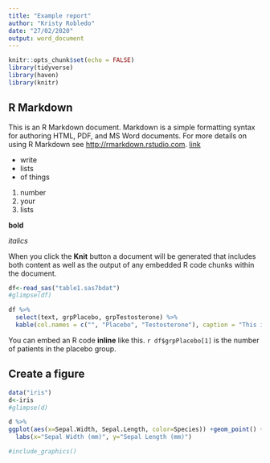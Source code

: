 ```yaml
---
title: "Example report"
author: "Kristy Robledo"
date: "27/02/2020"
output: word_document
---
```


```r
knitr::opts_chunk$set(echo = FALSE)
library(tidyverse)
library(haven)
library(knitr)
```

## R Markdown

This is an R Markdown document. Markdown is a simple formatting syntax for authoring HTML, PDF, and MS Word documents. For more details on using R Markdown see <http://rmarkdown.rstudio.com>.
[link](http://rmarkdown.rstudio.com)

- write 
- lists
- of things

1. number 
1. your 
1. lists

**bold**

*italics*


When you click the **Knit** button a document will be generated that includes both content as well as the output of any embedded R code chunks within the document.
```r
df<-read_sas("table1.sas7bdat")
#glimpse(df)

df %>%
  select(text, grpPlacebo, grpTestosterone) %>%
  kable(col.names = c("", "Placebo", "Testosterone"), caption = "This is table one by treatment")
```

 You can embed an R code **inline** like this. `r df$grpPlacebo[1]` is the number of patients in the placebo group.  

## Create a figure 

```r
data("iris")
d<-iris
#glimpse(d)

d %>%
ggplot(aes(x=Sepal.Width, Sepal.Length, color=Species)) +geom_point() +
  labs(x="Sepal Width (mm)", y="Sepal Length (mm)")
```

```r
#include_graphics()

```



